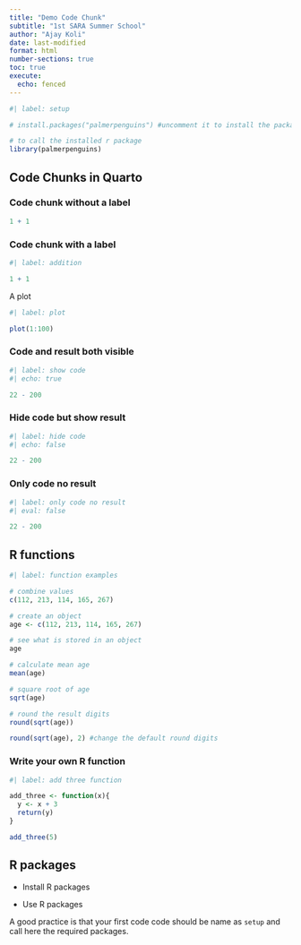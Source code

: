 ```yaml
---
title: "Demo Code Chunk"
subtitle: "1st SARA Summer School"
author: "Ajay Koli"
date: last-modified
format: html
number-sections: true
toc: true
execute: 
  echo: fenced
---
```


```r
#| label: setup

# install.packages("palmerpenguins") #uncomment it to install the package

# to call the installed r package
library(palmerpenguins)
```


## Code Chunks in Quarto

### Code chunk without a label

```r
1 + 1
```


### Code chunk with a label

```r
#| label: addition

1 + 1
```

A plot

```r
#| label: plot

plot(1:100)
```

### Code and result both visible

```r
#| label: show code
#| echo: true

22 - 200
```

### Hide code but show result

```r
#| label: hide code
#| echo: false

22 - 200
```

### Only code no result

```r
#| label: only code no result
#| eval: false

22 - 200
```

## R functions

```r
#| label: function examples

# combine values
c(112, 213, 114, 165, 267)

# create an object
age <- c(112, 213, 114, 165, 267)

# see what is stored in an object
age

# calculate mean age
mean(age)

# square root of age
sqrt(age)

# round the result digits
round(sqrt(age))

round(sqrt(age), 2) #change the default round digits
```

### Write your own R function

```r
#| label: add three function

add_three <- function(x){
  y <- x + 3
  return(y)
}

add_three(5)
```

## R packages

- Install R packages

- Use R packages

A good practice is that your first code code should be name as `setup` and call here the required packages.

